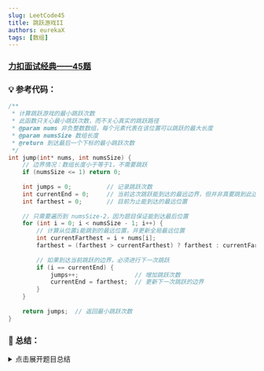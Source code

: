 ```yaml
---
slug: LeetCode45
title: 跳跃游戏II
authors: eurekaX
tags: [数组]
---
```



### <B2>[力扣面试经典——45题](https://leetcode.cn/problems/jump-game-ii/description/?envType=study-plan-v2&envId=top-interview-150 "力扣")</B2>

<!-- truncate -->


### 💡 参考代码：

```c
/**
 * 计算跳跃游戏的最小跳跃次数
 * 此函数只关心最小跳跃次数，而不关心真实的跳跃路径
 * @param nums 非负整数数组，每个元素代表在该位置可以跳跃的最大长度
 * @param numsSize 数组长度
 * @return 到达最后一个下标的最小跳跃次数
 */
int jump(int* nums, int numsSize) {
    // 边界情况：数组长度小于等于1，不需要跳跃
    if (numsSize <= 1) return 0;
    
    int jumps = 0;          // 记录跳跃次数
    int currentEnd = 0;     // 当前这次跳跃能到达的最远边界，但并非真要跳到此边界
    int farthest = 0;       // 目前为止能到达的最远位置
    
    // 只需要遍历到 numsSize-2，因为题目保证能到达最后位置
    for (int i = 0; i < numsSize - 1; i++) {
        // 计算从位置i能跳到的最远位置，并更新全局最远位置
        int currentFarthest = i + nums[i];
        farthest = (farthest > currentFarthest) ? farthest : currentFarthest;
        
        // 如果到达当前跳跃的边界，必须进行下一次跳跃
        if (i == currentEnd) {
            jumps++;                // 增加跳跃次数
            currentEnd = farthest;  // 更新下一次跳跃的边界
        }
    }
    
    return jumps;  // 返回最小跳跃次数
}
```

### 📖 总结：

<details>
<summary>点击展开题目总结</summary>
# 🤔 跳跃游戏 II

---

## 1️⃣ 题目核心信息

🎯 **功能描述**：给定一个数组，数组中每个元素表示在该位置可以跳跃的最大长度，求到达最后一个位置的最小跳跃次数。

📥 **输入输出**：
- **输入**：int* nums（非负整数数组），int numsSize（数组长度）
- **输出**：到达最后一个下标的最小跳跃次数

---

## 2️⃣ 实现原理

💡 **核心思路**：使用贪心算法，在每次必须跳跃时选择能跳得最远的位置，从而最小化跳跃次数。

📋 **实现步骤**：
1. 维护三个变量：跳跃次数、当前跳跃边界、全局最远位置
2. 遍历数组（除最后一个元素），不断更新能到达的最远位置
3. 当到达当前跳跃边界时，必须进行下一次跳跃
4. 更新跳跃次数和下一次跳跃的边界

---

## 3️⃣ 关键点解析

### 🎯 代码技巧
- 使用贪心策略：在必须跳跃时选择最优方案
- 双指针思想：currentEnd标记当前跳跃边界，farthest记录最远可达位置
- 提前终止：只需遍历到倒数第二个元素

## 4️⃣ 使用场景

### ✅ 适用情况：
- 求解最小跳跃次数问题
- 数组元素表示跳跃能力的场景
- 需要优化路径选择的问题

### ⚠️ 前提条件：
- 题目保证可以到达最后一个位置
- 数组元素为非负整数

## 5️⃣ 复杂度分析

- ⏱️ 时间复杂度：O(n)，只需遍历一次数组
- 💾 空间复杂度：O(1)，只使用常数额外空间

## 6️⃣ 注意事项

### 🚩 边界情况：
- 数组长度为1：不需要跳跃，返回0
- 数组长度为2：最多只需1次跳跃
- 第一个元素为0：根据题目保证，这种情况不会出现

### 💥 易错点：
- 循环只需要到 numsSize-1，否则可能多计算一次跳跃
- 必须在到达边界时才增加跳跃次数
- 更新边界和最远位置的顺序不能颠倒

## 7⃣ 补充说明

### 🎯 关键洞察
- `jump` 变量更新的位置 ≠ 实际跳跃发生的物理位置
- `jump` 变量表示的是"必须做出跳跃决策"的次数

### 📊 算法执行逻辑
**例：nums = [2, 3, 1, 1, 4]**

**真实跳跃路径**：0 → 1 → 4

**算法计数逻辑**：
1. **位置0**：确定第1次跳跃覆盖范围(0-2)
2. **位置1,2**：探索发现能跳到位置4
3. **位置2(边界)**：必须决策，`jump++`，确定下次跳跃范围

### 🎯 算法本质

这是**批量决策**过程：
- **第1次决策**(jump=1)：站在起点，确定覆盖范围0-2
- **第2次决策**(jump=2)：在范围内探索，发现能到位置4

**实际执行**：位置0 → 位置1 → 位置4  
**算法计数**：在必须决策时计数，非实际起跳时

### 💡 设计优势
- **提前规划**：必须跳跃前已知最优选择
- **批量处理**：一次决策覆盖一个区间  
- **贪心最优**：每次都选能跳最远的方案

✅ `jump` 变量容易误导人，它记录的是"决策次数"而非"起跳时刻"。

## 8⃣ 惑之未解？

### 🤔 问题思考
为什么for循环的判断条件是 `i < numsSize - 1` 而不是 `i < numsSize`？

如果使用 `i < numsSize`，在某些情况下（如 `[2,3,1,1,4]`），当能够跳转到最后位置时，`jump` 会多加1，导致结果错误。

### 🧐 深入分析
经过再次思考，这些变量 `jump`、`currentEnd`、`farthest`、`currentFarthest` 都是根据数组下标及其对应数值来决定是否更新的。

**关键理解点**：
- `jump` 的含义是"需要跳跃jump次才能到达数组最后一个元素"
- 如果循环条件设定为 `i < numsSize`，for循环会遍历到数组的最后一个位置
- 但当我们处理到倒数第二个位置时，已经收集了足够的信息来确定最少跳跃次数
- 继续处理最后一个位置是不必要的，甚至可能导致错误结果

## 9⃣ 举一反一？😂

**最小跳跃次数 + 真实跳跃路径**
```c
/**
 * 计算跳跃游戏的最小跳跃次数和路径
 * @param nums 非负整数数组，每个元素代表在该位置可以跳跃的最大长度
 * @param numsSize 数组长度
 * @param path 用于存储跳跃路径的数组
 * @param pathSize 用于返回路径长度的指针
 * @return 到达最后一个下标的最小跳跃次数
 */
int jumpWithPath(int* nums, int numsSize, int* path, int* pathSize) {
    // 边界情况：数组长度小于等于1，不需要跳跃
    if (numsSize <= 1) {
        *pathSize = 0;
        return 0;
    }
    
    int jumps = 0;          // 记录跳跃次数
    int currentEnd = 0;     // 当前这次跳跃能到达的最远边界
    int farthest = 0;       // 目前为止能到达的最远位置
    int farthestIndex = 0;  // 能到达最远位置的索引
    
    // 记录路径
    path[0] = 0;            // 起点总是位置0
    int pathIndex = 1;
    
    // 只需要遍历到 numsSize-2，因为题目保证能到达最后位置
    for (int i = 0; i < numsSize - 1; i++) {
        // 计算从位置i能跳到的最远位置
        int currentFarthest = i + nums[i];
        
        // 更新全局最远位置和对应的索引
        if (currentFarthest > farthest) {
            farthest = currentFarthest;
            farthestIndex = i;
        }
        
        // 如果到达当前跳跃的边界，必须进行下一次跳跃
        if (i == currentEnd) {
            jumps++;                // 增加跳跃次数
            currentEnd = farthest;  // 更新下一次跳跃的边界
            path[pathIndex++] = farthestIndex;  // 记录跳跃位置
        }
    }
    
    // 添加终点
    path[pathIndex++] = numsSize - 1;
    *pathSize = pathIndex;
    
    return jumps;  // 返回最小跳跃次数
}

// 使用示例
/*
int main() {
    int nums[] = {2, 3, 1, 1, 4};
    int numsSize = 5;
    int path[100];
    int pathSize;
    
    int jumps = jumpWithPath(nums, numsSize, path, &pathSize);
    
    printf("最小跳跃次数: %d\n", jumps);
    printf("跳跃路径: ");
    for (int i = 0; i < pathSize; i++) {
        printf("%d ", path[i]);
    }
    printf("\n");
    
    return 0;
}
*/
```
</details>
